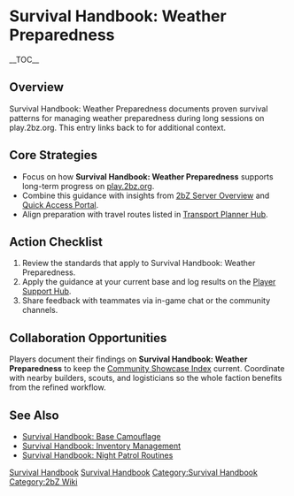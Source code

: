 {{Short description|Survival Handbook: Weather Preparedness documents proven survival patterns for managing weather preparedness during long sessions on play}}
= Survival Handbook: Weather Preparedness =
{{2bZ Navbox}}
__TOC__

== Overview ==
Survival Handbook: Weather Preparedness documents proven survival patterns for managing
weather preparedness during long sessions on play.2bz.org. This entry links back to
[[Category:Survival Handbook|Survival Handbook]] for additional context.

== Core Strategies ==
* Focus on how '''Survival Handbook: Weather Preparedness''' supports long-term progress on [[play.2bz.org]].
* Combine this guidance with insights from [[2bZ Server Overview]] and [[Quick Access Portal]].
* Align preparation with travel routes listed in [[Transport Planner Hub]].

== Action Checklist ==
# Review the [[Category:Survival Handbook|Survival Handbook]] standards that apply to Survival Handbook: Weather Preparedness.
# Apply the guidance at your current base and log results on the [[Player Support Hub]].
# Share feedback with teammates via in-game chat or the community channels.

== Collaboration Opportunities ==
Players document their findings on '''Survival Handbook: Weather Preparedness''' to keep
the [[Community Showcase Index]] current. Coordinate with nearby builders, scouts, and
logisticians so the whole faction benefits from the refined workflow.

== See Also ==
* [[Survival Handbook: Base Camouflage]]
* [[Survival Handbook: Inventory Management]]
* [[Survival Handbook: Night Patrol Routines]]

[[Category:Survival Handbook]]
[[Category:2bZ Wiki]]
